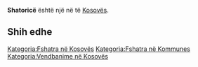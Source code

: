 {{Fshat në 
 | Emri                = Shatoricë
 | EmriAlt                = 
 | NAME_SHORT_FORM=      
 | NAME_GENERIC=      
 | NAME_SORT_NAME_RO=      SHATORICE
 | FULL_NAME_RO = Shatoricë
 | FULL_NAME_ND_RO=Shatorice
 | SORT_NAME_RG=SHATORICE
 | FULL_NAME_RG=Shatoricë
 | FULL_NAME_ND_RG=Shatorice
 | SRP_NAME_SHORT_FORM=      
 | SRP_NAME_GENERIC=      
 | SRP_NAME_SORT_NAME_RO=      
 | SRP_FULL_NAME_RO = 
 | SRP_FULL_NAME_ND_RO=
 | SRP_SORT_NAME_RG=
 | SRP_FULL_NAME_RG=
 | SRP_FULL_NAME_ND_RG=
 | Emri (Rasa dhanore) = 
 | Figura              = 
 | Shteti              = Kosovo
 | Komuna              = 
 | Kodi postar         = 
 | Sipërfaqja          = 

 | Popullsia           = 

 | Regj. i popullsisë  = 
 | Dend. e popullsisë  = 
 | Faqja zyrtare       = 
 <!--- Koordinatat ----> 
 | Gjerësia            = 43.111389
 | Gjatësia            = 20.974444
 | Lartësia            = 
}}
'''Shatoricë''' është një [[]] në [[]] të [[Kosovës]].

<!-- == Gjeografia == -->
<!-- == Historia == -->
<!-- == Demografia == -->
== Shih edhe ==
{{Komuna }}
{{Kosovo-Administrata-Cung}}

[[Kategoria:Fshatra në Kosovës]]
[[Kategoria:Fshatra në Kommunes ]]
[[Kategoria:Vendbanime në Kosovës]]